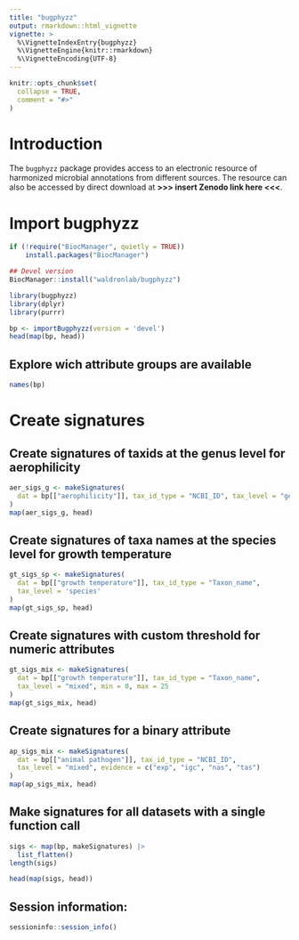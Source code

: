```yaml
---
title: "bugphyzz"
output: rmarkdown::html_vignette
vignette: >
  %\VignetteIndexEntry{bugphyzz}
  %\VignetteEngine{knitr::rmarkdown}
  %\VignetteEncoding{UTF-8}
---
```


```r
knitr::opts_chunk$set(
  collapse = TRUE,
  comment = "#>"
)
```

# Introduction

The `bugphyzz` package provides access to an electronic resource of 
harmonized microbial annotations from different sources. The resource can
also be accessed by direct download at **>>> insert Zenodo link here <<<**.

# Import bugphyzz

```r
if (!require("BiocManager", quietly = TRUE))
    install.packages("BiocManager")

## Devel version
BiocManager::install("waldronlab/bugphyzz")
```

```r
library(bugphyzz)
library(dplyr)
library(purrr)
```

```r
bp <- importBugphyzz(version = 'devel')
head(map(bp, head))
```

## Explore wich attribute groups are available

```r
names(bp)
```

# Create signatures

## Create signatures of taxids at the genus level for aerophilicity

```r
aer_sigs_g <- makeSignatures(
  dat = bp[["aerophilicity"]], tax_id_type = "NCBI_ID", tax_level = "genus"
)
map(aer_sigs_g, head)
```

## Create signatures of taxa names at the species level for growth temperature

```r
gt_sigs_sp <- makeSignatures(
  dat = bp[["growth temperature"]], tax_id_type = "Taxon_name",
  tax_level = 'species'
)
map(gt_sigs_sp, head)
```

## Create signatures with custom threshold for numeric attributes

```r
gt_sigs_mix <- makeSignatures(
  dat = bp[["growth temperature"]], tax_id_type = "Taxon_name",
  tax_level = "mixed", min = 0, max = 25
)
map(gt_sigs_mix, head)
```

## Create signatures for a binary attribute

```r
ap_sigs_mix <- makeSignatures(
  dat = bp[["animal pathogen"]], tax_id_type = "NCBI_ID",
  tax_level = "mixed", evidence = c("exp", "igc", "nas", "tas")
)
map(ap_sigs_mix, head)
```

## Make signatures for all datasets with a single function call

```r
sigs <- map(bp, makeSignatures) |> 
  list_flatten()
length(sigs)
```


```r
head(map(sigs, head))
```

## Session information:

```r
sessioninfo::session_info()
```
